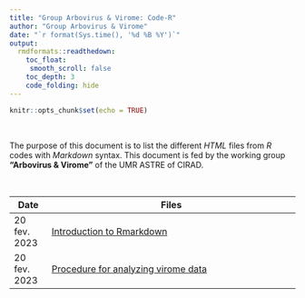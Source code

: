 ```yaml
---
title: "Group Arbovirus & Virome: Code-R"
author: "Group Arbovirus & Virome"
date: "`r format(Sys.time(), '%d %B %Y')`"
output:
  rmdformats::readthedown:
    toc_float:
     smooth_scroll: false
    toc_depth: 3
    code_folding: hide
---
```


```r
knitr::opts_chunk$set(echo = TRUE)
```

&nbsp;

The purpose of this document is to list the different *HTML* files from *R* codes with *Markdown* syntax. This document is fed by the working group **"Arbovirus & Virome"** of the UMR ASTRE of CIRAD.

&nbsp;


Date         | Files                                                              
------------ | --------------------------------------------------------------------------
20 fev. 2023 | [Introduction to Rmarkdown](Introduction_to_Rmarkdown.html)
20 fev. 2023 | [Procedure for analyzing virome data](PROCEDURE_POUR_ANALYSER_LES_DONNEES_DU_VIROME_EN_SORTIE_DU_PIPELINE_RMARKDOWN.html)

                                         
